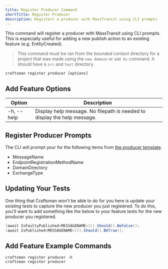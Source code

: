 ```yaml
---
title: Register Producer Command
shortTitle: Register Producer
description: Registers a producer with MassTransit using CLI prompts
---
```


This command will register a producer with MassTransit using CLI prompts. This is especially useful for adding a new publish action to an existing feature (e.g. EntityCreated).

> This command must be ran from the _bounded context_ directory for a project that was made using the `new domain` or `add bc` command. It should have a `src` and `test` directory.

```shell
craftsman register producer [options]
```

## Add Feature Options

| Option     | Description                                                              |
| ---------- | ------------------------------------------------------------------------ |
| -h, --help | Display help message. No filepath is needed to display the help message. |

## Register Producer Prompts

The CLI will prompt your for the following items from [the producer template](/docs/producer-template).

- MessageName
- EndpointRegistrationMethodName
- DomainDirectory
- ExchangeType

## Updating Your Tests

One thing that Craftsman won't be able to do for you here is update your existing tests to capture the new producer you just registered. To do this, you'll want to
add something like the below to your feature tests for the new producer you registered.

```csharp
(await IsFaultyPublished<MESSAGENAME>()).Should().BeFalse();
(await IsPublished<MESSAGENAME>()).Should().BeTrue();
```

## Add Feature Example Commands

```shell
craftsman register producer -h
craftsman register producer
```

